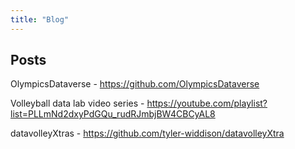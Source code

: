 ```yaml
---
title: "Blog"
---
```


## Posts

OlympicsDataverse - <https://github.com/OlympicsDataverse>

Volleyball data lab video series - <https://youtube.com/playlist?list=PLLmNd2dxyPdGQu_rudRJmbjBW4CBCyAL8>

datavolleyXtras - <https://github.com/tyler-widdison/datavolleyXtra>
